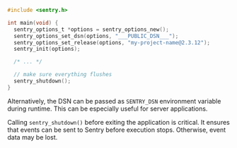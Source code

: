```c
#include <sentry.h>

int main(void) {
  sentry_options_t *options = sentry_options_new();
  sentry_options_set_dsn(options, "___PUBLIC_DSN___");
  sentry_options_set_release(options, "my-project-name@2.3.12");
  sentry_init(options);

  /* ... */

  // make sure everything flushes
  sentry_shutdown();
}
```

Alternatively, the DSN can be passed as `SENTRY_DSN` environment variable during runtime. This can be especially useful for server applications.

<Alert level="warning" title="Warning">

Calling `sentry_shutdown()` before exiting the application is critical. It
ensures that events can be sent to Sentry before execution stops. Otherwise,
event data may be lost.

</Alert>

